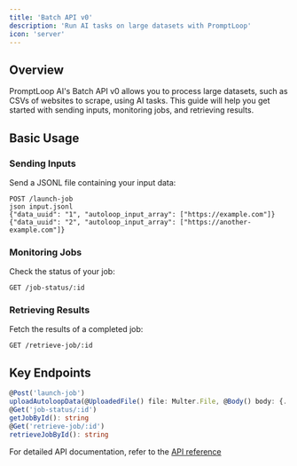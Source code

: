```yaml
---
title: 'Batch API v0'
description: 'Run AI tasks on large datasets with PromptLoop'
icon: 'server'
---
```


## Overview

PromptLoop AI's Batch API v0 allows you to process large datasets, such as CSVs of websites to scrape, using AI tasks. This guide will help you get started with sending inputs, monitoring jobs, and retrieving results.

## Basic Usage

### Sending Inputs

Send a JSONL file containing your input data:

```
POST /launch-job
json input.jsonl
{"data_uuid": "1", "autoloop_input_array": ["https://example.com"]}
{"data_uuid": "2", "autoloop_input_array": ["https://another-example.com"]}
```


### Monitoring Jobs

Check the status of your job:

```
GET /job-status/:id
```

### Retrieving Results

Fetch the results of a completed job:

```
GET /retrieve-job/:id
```

## Key Endpoints

```typescript
@Post('launch-job')
uploadAutoloopData(@UploadedFile() file: Multer.File, @Body() body: {...})
@Get('job-status/:id')
getJobById(): string
@Get('retrieve-job/:id')
retrieveJobById(): string
```


For detailed API documentation, refer to the [API reference](/api-reference/)